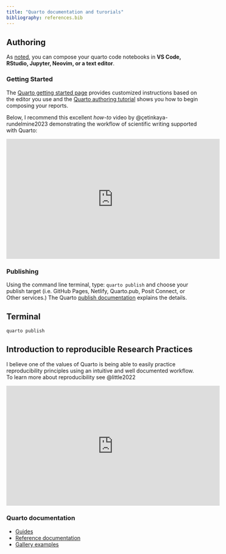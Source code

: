 ```yaml
---
title: "Quarto documentation and turorials"
bibliography: references.bib
---
```


## Authoring

As [noted](index.html), you can compose your quarto code notebooks in **VS Code, RStudio, Jupyter, Neovim, or a text editor**.

### Getting Started

The [Quarto getting started page](https://quarto.org/docs/get-started/) provides customized instructions based on the editor you use and the [Quarto authoring tutorial](https://quarto.org/docs/get-started/authoring) shows you how to begin composing your reports.

Below, I recommend this excellent *how-to* video by @çetinkaya-rundelmine2023 demonstrating the workflow of scientific writing supported with Quarto:

<iframe width="560" height="315" src="https://www.youtube.com/embed/_f3latmOhew" title="YouTube video player" frameborder="0" allow="accelerometer; autoplay; clipboard-write; encrypted-media; gyroscope; picture-in-picture; web-share" allowfullscreen></iframe>

### Publishing

Using the command line terminal, type: `quarto publish` and choose your publish target (i.e. GitHub Pages, Netlify, Quarto.pub, Posit Connect, or Other services.) The Quarto [publish documentation](https://quarto.org/docs/publishing/) explains the details.

::: {.callout-note icon="false"}
## Terminal

`quarto publish`
:::

## Introduction to reproducible Research Practices

I believe one of the values of Quarto is being able to easily practice reproducibility principles using an intuitive and well documented workflow. To learn more about reproducibility see @little2022

<iframe width="560" height="315" src="https://www.youtube.com/embed/VjDM-XsoHUQ" title="YouTube video player" frameborder="0" allow="accelerometer; autoplay; clipboard-write; encrypted-media; gyroscope; picture-in-picture; web-share" allowfullscreen>

</iframe>

### Quarto documentation

-   [Guides](https://quarto.org/docs/guide/)
-   [Reference documentation](https://quarto.org/docs/reference/)
-   [Gallery examples](https://quarto.org/docs/gallery/)
